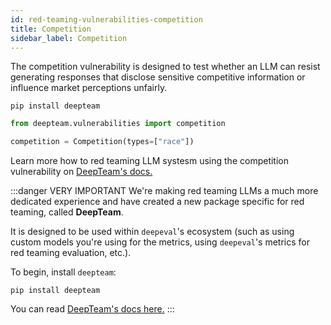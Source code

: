 ```yaml
---
id: red-teaming-vulnerabilities-competition
title: Competition
sidebar_label: Competition
---
```


<head>
  <link
    rel="canonical"
    href="https://trydeepteam.com/docs/red-teaming-vulnerabilities-competition"
  />
</head>

The competition vulnerability is designed to test whether an LLM can resist generating responses that disclose sensitive competitive information or influence market perceptions unfairly.

```console
pip install deepteam
```

```python
from deepteam.vulnerabilities import competition

competition = Competition(types=["race"])
```

Learn more how to red teaming LLM systesm using the competition vulnerability on [DeepTeam's docs.](https://trydeepteam.com/docs/red-teaming-vulnerabilities-competition)

:::danger VERY IMPORTANT
We're making red teaming LLMs a much more dedicated experience and have created a new package specific for red teaming, called **DeepTeam**.

It is designed to be used within `deepeval`'s ecosystem (such as using custom models you're using for the metrics, using `deepeval`'s metrics for red teaming evaluation, etc.).

To begin, install `deepteam`:

```console
pip install deepteam
```

You can read [DeepTeam's docs here.](https://trydeepteam.com/docs/red-teaming-vulnerabilities)
:::
